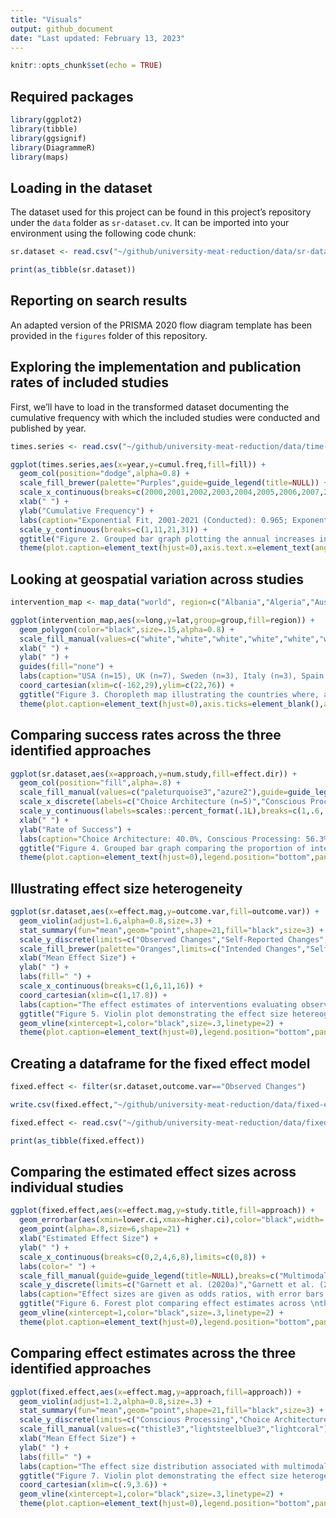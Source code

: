 ```yaml
---
title: "Visuals"
output: github_document
date: "Last updated: February 13, 2023"
---
```


```r
knitr::opts_chunk$set(echo = TRUE)
```

## Required packages

```r
library(ggplot2)
library(tibble)
library(ggsignif)
library(DiagrammeR)
library(maps)
```

## Loading in the dataset

The dataset used for this project can be found in this project's repository under the `data` folder as `sr-dataset.cv`. It can be imported into your environment using the following code chunk:

```r
sr.dataset <- read.csv("~/github/university-meat-reduction/data/sr-dataset.csv")

print(as_tibble(sr.dataset))
```

## Reporting on search results

An adapted version of the PRISMA 2020 flow diagram template has been provided in the `figures` folder of this repository.

## Exploring the implementation and publication rates of included studies

First, we'll have to load in the transformed dataset documenting the cumulative frequency with which the included studies were conducted and published by year.

```r
times.series <- read.csv("~/github/university-meat-reduction/data/time-series.csv")
```


```r
ggplot(times.series,aes(x=year,y=cumul.freq,fill=fill)) +
  geom_col(position="dodge",alpha=0.8) +
  scale_fill_brewer(palette="Purples",guide=guide_legend(title=NULL)) +
  scale_x_continuous(breaks=c(2000,2001,2002,2003,2004,2005,2006,2007,2008,2009,2010,2011,2012,2013,2014,2015,2016,2017,2018,2019,2020,2021)) +
  xlab(" ") +
  ylab("Cumulative Frequency") +
  labs(caption="Exponential Fit, 2001-2021 (Conducted): 0.965; Exponential Fit, 2005-2021 (Published): 0.957") + 
  scale_y_continuous(breaks=c(1,11,21,31)) +
  ggtitle("Figure 2. Grouped bar graph plotting the annual increases in the number of \nmeat reduction interventions implemented within university settings between \n2000 and 2021.") +
  theme(plot.caption=element_text(hjust=0),axis.text.x=element_text(angle=30,hjust=1,vjust=1),panel.background=element_blank(),legend.position="bottom",panel.border=element_rect(fill=NA))
```

## Looking at geospatial variation across studies

```r
intervention_map <- map_data("world", region=c("Albania","Algeria","Austria","Belarus","Belgium","Bosnia and Herzegovina","Bulgaria","Chad","Croatia","Czech Republic","Denmark","Egypt","Eritrea","Estonia","Finland","France","Germany","Greece","Hungary","Iceland","Ireland","Latvia","Libya","Lithuania","Luxembourg","Mali","Mauritania","Mexico","Moldova","Montenegro","Morocco","Netherlands","Niger","North Macedonia","Poland","Portugal","Romania","Russia","Serbia","Slovakia","Slovenia","Sudan","Switzerland","Tunisia","Turkey","Ukraine","Canada","Norway","Spain","Italy","Sweden","UK","USA"))
```


```r
ggplot(intervention_map,aes(x=long,y=lat,group=group,fill=region)) +
  geom_polygon(color="black",size=.15,alpha=0.8) +
  scale_fill_manual(values=c("white","white","white","white","white","white","white","white","white","white","white","white","white","white","white","white","white","white","white","white","white","white","white","white","white","white","white","white","white","white","white","white","white","white","white","white","white","white","white","white","white","white","white","white","white","white","lavender","lavender","lavender","lightslateblue","lightslateblue","slateblue","slateblue4"),limits=c("Albania","Algeria","Austria","Belarus","Belgium","Bosnia and Herzegovina","Bulgaria","Chad","Croatia","Czech Republic","Denmark","Egypt","Eritrea","Estonia","Finland","France","Germany","Greece","Hungary","Iceland","Ireland","Latvia","Libya","Lithuania","Luxembourg","Mali","Mauritania","Mexico","Moldova","Montenegro","Morocco","Netherlands","Niger","North Macedonia","Poland","Portugal","Romania","Russia","Serbia","Slovakia","Slovenia","Sudan","Switzerland","Tunisia","Turkey","Ukraine","Canada","Norway","Spain","Italy","Sweden","UK","USA"),breaks=c("Albania","Algeria","Austria","Belarus","Belgium","Bosnia and Herzegovina","Bulgaria","Chad","Croatia","Czech Republic","Denmark","Egypt","Eritrea","Estonia","Finland","France","Germany","Greece","Hungary","Iceland","Ireland","Latvia","Libya","Lithuania","Luxembourg","Mali","Mauritania","Mexico","Moldova","Montenegro","Morocco","Netherlands","Niger","North Macedonia","Poland","Portugal","Romania","Russia","Serbia","Slovakia","Slovenia","Sudan","Switzerland","Tunisia","Turkey","Ukraine","Canada","Norway","Spain","Italy","Sweden","UK","USA"),labels=c("Albania\n(n=0)","Algeria\n(n=0)","Austria\n(n-0)","Belarus\n(n=0)","Belgium\n(n=0)","Bosnia and Herzegovina\n(n=0)","Bulgaria\n(n=0)","Chad\n(n=0)","Croatia\n(n=0)","Czech Republic\n(n=0)","Denmark\n(n=0)","Egypt\n(n=0)","Eritrea\n(n=0)","Estonia\n(n=0)","Finland\n(n=0)","France\n(n=0)","Germany\n(n=0)","Greece\n(n=0)","Hungary\n(n=0)","Iceland\n(n=0)","Ireland\n(n=0)","Latvia\n(n=0)","Libya\n(n=0)","Lithuania\n(n=0)","Luxembourg\n(n=0)","Mali\n(n=0)","Mauritania\n(n=0)","Mexico\n(n=0)","Moldova\n(n=0)","Montenegro\n(n=0)","Morocco\n(n=0)","Netherlands\n(n=0)","Niger\n(n=0)","North Macedonia\n(n=0)","Poland\n(n=0)","Portugal\n(n=0)","Romania\n(n=0)","Russia\n(n=0)","Serbia\n(n=0)","Slovakia\n(n=0)","Slovenia\n(n=0)","Sudan\n(n=0)","Switzerland\n(n=0)","Tunisia\n(n=0)","Turkey\n(n=0)","Ukraine\n(n=0)","Canada\n(n=1)","Norway\n(n=1)","Spain\n(n=1)","Italy\n(n=3)","Sweden\n(n=3)","UK\n(n=7)","USA\n(n=15)"),guide=guide_legend(title=NULL,nrow=2)) +
  xlab(" ") + 
  ylab(" ") +
  guides(fill="none") +
  labs(caption="USA (n=15), UK (n=7), Sweden (n=3), Italy (n=3), Spain (n=1), Norway (n=1), Canada (n=1)") + 
  coord_cartesian(xlim=c(-162,29),ylim=c(22,76)) +
  ggtitle("Figure 3. Choropleth map illustrating the countries where, and the frequency with \nwhich, included interventions were conducted between 2000 and 2021.") +
  theme(plot.caption=element_text(hjust=0),axis.ticks=element_blank(),axis.text=element_blank(),panel.border=element_rect(fill=NA),legend.position="bottom",panel.grid=element_blank(),panel.background=element_rect(fill="aliceblue"))
```

## Comparing success rates across the three identified approaches

```r
ggplot(sr.dataset,aes(x=approach,y=num.study,fill=effect.dir)) + 
  geom_col(position="fill",alpha=.8) + 
  scale_fill_manual(values=c("paleturquoise3","azure2"),guide=guide_legend(title=NULL)) +
  scale_x_discrete(labels=c("Choice Architecture (n=5)","Conscious Processing (n=16)","Multimodal (n=10)")) +
  scale_y_continuous(labels=scales::percent_format(.1L),breaks=c(1,.6,.437,0)) +
  xlab(" ") + 
  ylab("Rate of Success") +
  labs(caption="Choice Architecture: 40.0%, Conscious Processing: 56.3%, Multimodal: 100.0%\n\nRelative to the other approaches, multimodal interventions were more likely to significantly reduce the consumption \nof meat within university settings (p=0.029). No study reported any salient increases in meat consumption resulting \nfrom the implementation of their interventions.") + 
  ggtitle("Figure 4. Grouped bar graph comparing the proportion of interventions \nassociated with significant reductions in meat consumption across each \ninvestigated approach.") +
  theme(plot.caption=element_text(hjust=0),legend.position="bottom",panel.border=element_rect(fill=NA),panel.background=element_blank())
```

## Illustrating effect size heterogeneity

```r
ggplot(sr.dataset,aes(x=effect.mag,y=outcome.var,fill=outcome.var)) +
  geom_violin(adjust=1.6,alpha=0.8,size=.3) + 
  stat_summary(fun="mean",geom="point",shape=21,fill="black",size=3) +
  scale_y_discrete(limits=c("Observed Changes","Self-Reported Changes","Intended Changes")) +
  scale_fill_brewer(palette="Oranges",limits=c("Intended Changes","Self-Reported Changes","Observed Changes"),breaks=c("Observed Changes","Self-Reported Changes","Intended Changes"),labels=c("Observed Changes (n=17)","Self-Reported Changes (n=10)","Intended Changes (n=4)")) +
  xlab("Mean Effect Size") + 
  ylab(" ") +
  labs(fill=" ") +
  scale_x_continuous(breaks=c(1,6,11,16)) +
  coord_cartesian(xlim=c(1,17.8)) +
  labs(caption="The effect estimates of interventions evaluating observed changes in meat consumption were the smallest and most evenly \ndistributed across the three methods of evaluation.") + 
  ggtitle("Figure 5. Violin plot demonstrating the effect size hetereogeneity across the three \nidentified methods of evaluation.") +
  geom_vline(xintercept=1,color="black",size=.3,linetype=2) +
  theme(plot.caption=element_text(hjust=0),legend.position="bottom",panel.border=element_rect(fill=NA),panel.background=element_blank(),axis.ticks.y=element_blank(),axis.text.y=element_blank(),panel.grid.minor=element_blank())
```


## Creating a dataframe for the fixed effect model

```r
fixed.effect <- filter(sr.dataset,outcome.var=="Observed Changes")
```

```r
write.csv(fixed.effect,"~/github/university-meat-reduction/data/fixed-effect.csv")
```


```r
fixed.effect <- read.csv("~/github/university-meat-reduction/data/fixed-effect.csv")

print(as_tibble(fixed.effect))
```

## Comparing the estimated effect sizes across individual studies

```r
ggplot(fixed.effect,aes(x=effect.mag,y=study.title,fill=approach)) + 
  geom_errorbar(aes(xmin=lower.ci,xmax=higher.ci),color="black",width=.2,size=.3) +
  geom_point(alpha=.8,size=6,shape=21) + 
  xlab("Estimated Effect Size") + 
  ylab(" ") + 
  scale_x_continuous(breaks=c(0,2,4,6,8),limits=c(0,8)) +
  labs(color=" ") +
  scale_fill_manual(guide=guide_legend(title=NULL),breaks=c("Multimodal","Choice Architecture","Conscious Processing"),values=c("thistle3","lightsteelblue3","lightcoral"),labels=c("Multimodal (n=8)","Choice Architecture (n=5)","Conscious Processing (n=4)")) +
  scale_y_discrete(limits=c("Garnett et al. (2020a)","Garnett et al. (2021)","Brunner et al. (2018)","Schwitzgebel, Cokelet, & Singer (2020)","Malan (2020)","Larner et al. (2021)","Kurz (2018)","Garnett et al. (2019)","Jalil, Tasoff, & Bustamante (2020)","Turnwald & Crum (2019)","Cerezo-Prieto & Frutos-Esteban (2021)","Piester et al. (2020a)","Piester et al. (2020b)","Slapø & Karevold (2019)","Andersson & Nelander (2021)","Michels et al. (2008)","Garnett et al. (2020b)")) + 
  labs(caption="Effect sizes are given as odds ratios, with error bars denoting 95% confidence \nintervals.") + 
  ggtitle("Figure 6. Forest plot comparing effect estimates across \nthe 17 studies included in the fixed effect model.") +
  geom_vline(xintercept=1,color="black",size=.3,linetype=2) +
  theme(plot.caption=element_text(hjust=0),legend.position="bottom",panel.background=element_blank(),panel.border=element_rect(fill=NA),panel.grid.minor=element_blank())
```

## Comparing effect estimates across the three identified approaches

```r
ggplot(fixed.effect,aes(x=effect.mag,y=approach,fill=approach)) +
  geom_violin(adjust=1.2,alpha=0.8,size=.3) + 
  stat_summary(fun="mean",geom="point",shape=21,fill="black",size=3) +
  scale_y_discrete(limits=c("Conscious Processing","Choice Architecture","Multimodal")) +
  scale_fill_manual(values=c("thistle3","lightsteelblue3","lightcoral"),breaks=c("Multimodal","Choice Architecture","Conscious Processing"),labels=c("Multimodal (n=8)","Choice Architecture (n=5)","Conscious Processing (n=4)")) +
  xlab("Mean Effect Size") + 
  ylab(" ") +
  labs(fill=" ") +
  labs(caption="The effect size distribution associated with multimodal interventions, in addition to having the highest overall effect on meat \nconsumption, is also the most even across the three categories.") + 
  ggtitle("Figure 7. Violin plot demonstrating the effect size heterogeneity across the three \ninvestigated approaches.") +
  coord_cartesian(xlim=c(.9,3.6)) +
  geom_vline(xintercept=1,color="black",size=.3,linetype=2) +
  theme(plot.caption=element_text(hjust=0),legend.position="bottom",panel.border=element_rect(fill=NA),panel.background=element_blank(),axis.ticks.y=element_blank(),axis.text.y=element_blank(),panel.grid.minor=element_blank())
```
